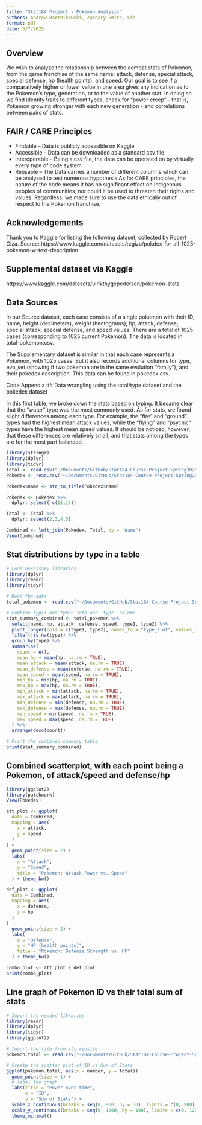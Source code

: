 ```yaml
---
title: "Stat184 Project - Pokemon Analysis"
authors: Andrew Bartnikowski, Zachary Smith, Sid
format: pdf
date: 5/7/2025
---
```

## Overview
We wish to analyze the relationship between the combat stats of Pokemon, from the game franchise of the same name: attack, defense, special attack, special defense, hp (health points), and speed. Our goal is to see if a comparatively higher or lower value in one area gives any indication as to the Pokemon's type, generation, or to the value of another stat. In doing so we find identify traits to different types, check for "power creep" - that is, Pokemon growing stronger with each new generation - and correlations between pairs of stats.

## FAIR / CARE Principles
- Findable – Data is publicly accessible on Kaggle
- Accessible – Data can be downloaded as a standard csv file
- Interoperable – Being a csv file, the data can be operated on by virtually every type of code system
- Reusable – The Data carries a number of different columns which can be analyzed to test numerous hypothesis
As for CARE principles, the nature of the code means it has no significant effect on Indigenous peoples of communities, nor could it be used to threaten their rights and values. Regardless, we made sure to use the data ethically out of respect to the Pokemon franchise.

## Acknowledgements
Thank you to Kaggle for listing the following dataset, collected by Robert Giza. Source: https://www.kaggle.com/datasets/rzgiza/pokdex-for-all-1025-pokemon-w-text-description

## Supplemental dataset via Kaggle
https://www.kaggle.com/datasets/ulrikthygepedersen/pokemon-stats

## Data Sources
In our Source dataset, each case consists of a single pokemon with their ID, name, height (decimeters), weight (hectograms), hp, attack, defense, special attack, special defense, and speed values. There are a total of 1025 cases (corresponding to 1025 current Pokemon). The data is located in total-pokemon.csv.

The Supplementary dataset is similar in that each case represents a Pokemon, with 1025 cases. But it also records additional columns for type, evo_set (showing if two pokemon are in the same evolution "family"), and their pokedex description. This data can be found in pokedex.csv.

Code Appendix
## Data wrangling using the total/type dataset and the pokedex dataset

In this first table, we broke down the stats based on typing. It became clear that the "water" type was the most commonly used. As for stats, we found slight differences among each type. For example, the "fire" and "ground" types had the highest mean attack values, while the "flying" and "psychic" types have the highest mean speed values. It should be noticed, however, that these differences are relatively small, and that stats among the types are for the most part balanced.

```r
library(stringr)
library(dplyr)
library(tidyr)
Total <- read.csv("~/Documents/GitHub/Stat184-Course-Project-Spring2025/total-pokemon.csv")
Pokedex <- read.csv("~/Documents/GitHub/Stat184-Course-Project-Spring2025/pokedex.csv")

Pokedex$name <- str_to_title(Pokedex$name)

Pokedex <- Pokedex %>% 
  dplyr::select(-c(11,13))

Total <- Total %>% 
  dplyr::select(2,3,4,5)

Combined <- left_join(Pokedex, Total, by = "name")
View(Combined)
```
## Stat distributions by type in a table
```r
# Load necessary libraries
library(dplyr)
library(readr)
library(tidyr)

# Read the data
total_pokemon <- read.csv("~/Documents/GitHub/Stat184-Course-Project-Spring2025/total-pokemon.csv")

# Combine type1 and type2 into one 'type' column
stat_summary_combined <- total_pokemon %>%
  select(name, hp, attack, defense, speed, type1, type2) %>%
  pivot_longer(cols = c(type1, type2), names_to = "type_slot", values_to = "type") %>%
  filter(!is.na(type)) %>%
  group_by(type) %>%
  summarise(
    count = n(),
    mean_hp = mean(hp, na.rm = TRUE),
    mean_attack = mean(attack, na.rm = TRUE),
    mean_defense = mean(defense, na.rm = TRUE),
    mean_speed = mean(speed, na.rm = TRUE),
    min_hp = min(hp, na.rm = TRUE),
    max_hp = max(hp, na.rm = TRUE),
    min_attack = min(attack, na.rm = TRUE),
    max_attack = max(attack, na.rm = TRUE),
    min_defense = min(defense, na.rm = TRUE),
    max_defense = max(defense, na.rm = TRUE),
    min_speed = min(speed, na.rm = TRUE),
    max_speed = max(speed, na.rm = TRUE)
  ) %>%
  arrange(desc(count))

# Print the combined summary table
print(stat_summary_combined)

```


## Combined scatterplot, with each point being a Pokemon, of attack/speed and defense/hp


```r
library(ggplot2)
library(patchwork)
View(Pokedex)

att_plot <- ggplot(
  data = Combined,
  mapping = aes(
    x = attack,
    y = speed
  ) 
) +
  geom_point(size = 2) +
  labs(
    x = "Attack",
    y = "Speed",
    title = "Pokemon: Attack Power vs. Speed"
  ) + theme_bw()

def_plot <- ggplot(
  data = Combined,
  mapping = aes(
    x = defense,
    y = hp
  ) 
) +
  geom_point(size = 2) +
  labs(
    x = "Defense",
    y = "HP (health points)",
    title = "Pokemon: Defense Strength vs. HP"
  ) + theme_bw()

combo_plot <- att_plot + def_plot
print(combo_plot)
```
## Line graph of Pokemon ID vs their total sum of stats
```r
# Import the needed libraries
library(readr)
library(dplyr)
library(tidyr)
library(ggplot2)

# Import the file from its website
pokemon.total <- read.csv("~/Documents/GitHub/Stat184-Course-Project-Spring2025/total-pokemon.csv")

# Create the scatter plot of ID vs Sum of Stats
ggplot(pokemon.total, aes(x = number, y = total)) +
  geom_point(size = 1) +
  # label the graph
  labs(title = "Power over time",
       x = "ID",
       y = "Sum of Stats") + 
  scale_x_continuous(breaks = seq(0, 900, by = 50), limits = c(0, 900)) +
  scale_y_continuous(breaks = seq(0, 1200, by = 100), limits = c(0, 1200)) +
  theme_minimal()
```

